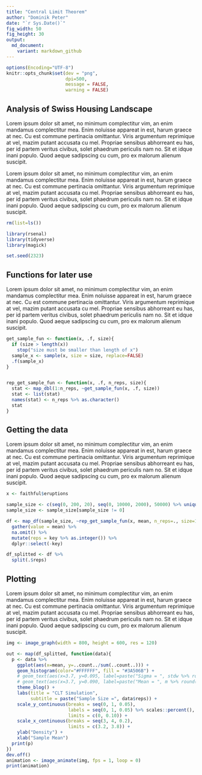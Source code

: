 ```yaml
---
title: "Central Limit Theorem"
author: "Dominik Peter"
date: "`r Sys.Date()`"
fig_width: 50
fig_height: 30
output:
  md_document:
    variant: markdown_github
---
```


```r
options(Encoding="UTF-8")
knitr::opts_chunk$set(dev = "png",
                      dpi=500,
                      message = FALSE,
                      warning = FALSE)
```

## Analysis of Swiss Housing Landscape

Lorem ipsum dolor sit amet, no minimum complectitur vim, an enim mandamus complectitur mea. Enim noluisse appareat in est, harum graece at nec. Cu est commune pertinacia omittantur. Viris argumentum reprimique at vel, mazim putant accusata cu mel. Propriae sensibus abhorreant eu has, per id partem veritus civibus, solet phaedrum periculis nam no. Sit et idque inani populo. Quod aeque sadipscing cu cum, pro ex malorum alienum suscipit.

Lorem ipsum dolor sit amet, no minimum complectitur vim, an enim mandamus complectitur mea. Enim noluisse appareat in est, harum graece at nec. Cu est commune pertinacia omittantur. Viris argumentum reprimique at vel, mazim putant accusata cu mel. Propriae sensibus abhorreant eu has, per id partem veritus civibus, solet phaedrum periculis nam no. Sit et idque inani populo. Quod aeque sadipscing cu cum, pro ex malorum alienum suscipit.

```r
rm(list=ls())

library(rsenal)
library(tidyverse)
library(magick)

set.seed(2323)
```

## Functions for later use

Lorem ipsum dolor sit amet, no minimum complectitur vim, an enim mandamus complectitur mea. Enim noluisse appareat in est, harum graece at nec. Cu est commune pertinacia omittantur. Viris argumentum reprimique at vel, mazim putant accusata cu mel. Propriae sensibus abhorreant eu has, per id partem veritus civibus, solet phaedrum periculis nam no. Sit et idque inani populo. Quod aeque sadipscing cu cum, pro ex malorum alienum suscipit.



```r
get_sample_fun <- function(x, .f, size){
  if (size > length(x)) 
    stop("size must be smaller than length of x")
  sample_x <- sample(x, size = size, replace=FALSE)
  .f(sample_x)
}


rep_get_sample_fun <- function(x, .f, n_reps, size){
  stat <- map_dbl(1:n_reps, ~get_sample_fun(x, .f, size))
  stat <- list(stat)
  names(stat) <- n_reps %>% as.character()
  stat
}
```


## Getting the data

Lorem ipsum dolor sit amet, no minimum complectitur vim, an enim mandamus complectitur mea. Enim noluisse appareat in est, harum graece at nec. Cu est commune pertinacia omittantur. Viris argumentum reprimique at vel, mazim putant accusata cu mel. Propriae sensibus abhorreant eu has, per id partem veritus civibus, solet phaedrum periculis nam no. Sit et idque inani populo. Quod aeque sadipscing cu cum, pro ex malorum alienum suscipit.


```r
x <- faithful$eruptions

sample_size <- c(seq(0, 200, 20), seq(0, 10000, 2000), 50000) %>% unique()
sample_size <- sample_size[sample_size != 0]

df <- map_df(sample_size, ~rep_get_sample_fun(x, mean, n_reps=., size=100)) %>%
  gather(value = mean) %>%
  na.omit() %>% 
  mutate(reps = key %>% as.integer()) %>% 
  dplyr::select(-key)

df_splitted <- df %>%
  split(.$reps)
```


## Plotting

Lorem ipsum dolor sit amet, no minimum complectitur vim, an enim mandamus complectitur mea. Enim noluisse appareat in est, harum graece at nec. Cu est commune pertinacia omittantur. Viris argumentum reprimique at vel, mazim putant accusata cu mel. Propriae sensibus abhorreant eu has, per id partem veritus civibus, solet phaedrum periculis nam no. Sit et idque inani populo. Quod aeque sadipscing cu cum, pro ex malorum alienum suscipit.

```r
img <- image_graph(width = 800, height = 600, res = 120)

out <- map(df_splitted, function(data){
  p <- data %>%
    ggplot(aes(x=mean, y=..count../sum(..count..))) +
    geom_histogram(color="#FFFFFF", fill = "#3A506B") +
    # geom_text(aes(x=3.7, y=0.095, label=paste("Sigma = ", stdw %>% round(4) %>% format(nsmall = 4)))) +
    # geom_text(aes(x=3.7, y=0.090, label=paste("Mean = ", m %>% round(4) %>% format(nsmall = 4)))) +
    theme_blog() +
    labs(title = "CLT Simulation",
         subtitle = paste("Sample Size =", data$reps)) +
    scale_y_continuous(breaks = seq(0, 1, 0.05),
                       labels = seq(0, 1, 0.05) %>% scales::percent(),
                       limits = c(0, 0.10)) +
    scale_x_continuous(breaks = seq(3, 4, 0.2),
                       limits = c(3.2, 3.8)) +
    ylab("Density") +
    xlab("Sample Mean")
  print(p)
})
dev.off()
animation <- image_animate(img, fps = 1, loop = 0)
print(animation)
```

